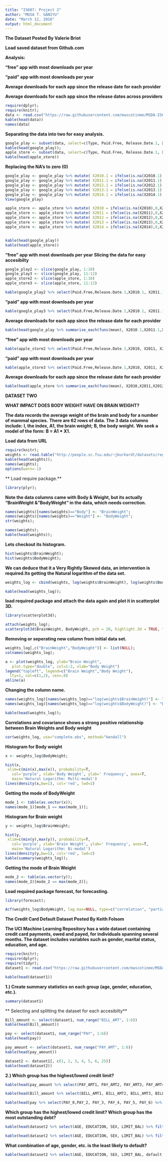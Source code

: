 ```yaml
---
title: "IS607: Project 2"
author: "MUSA T. GANIYU"
date: "March 12, 2016"
output: html_document
---
```


**The Dataset Posted By Valerie Briot**

**Load saved dataset from Github.com**

**Analysis:**

**"free" app with most downloads per year**

**"paid" app with most downloads per year**

**Average downloads for each app since the release date for each provider**

**Average downloads for each app since the release dates across providers**

```r
require(dplyr);
require(knitr);
data <- read.csv("https://raw.githubusercontent.com/mascotinme/MSDA-IS607/master/CUNY%20607%20-%20Week%206.csv", header = TRUE, sep = ",", skip = 2);
kable(head(data))
names(data)

```

**Separating the data into two for easy analysis.**

```r
google_play <- subset(data, select=c(Type, Paid.Free, Release.Date.1, X2010.1, X2011.1, X2012.1, X2013.1, X2014.1, X2015.1));
kable(head(google_play));
apple_store <- subset(data, select=c(Type, Paid.Free, Release.Date.1, X2010, X2011, X2012, X2013, X2014, X2015));
kable(head(apple_store))

```

**Replacing the NA's to zero (0)**

```r


google_play <- google_play %>% mutate( X2010.1 = ifelse(is.na(X2010.1),0,X2010.1))
google_play <- google_play %>% mutate( X2011.1 = ifelse(is.na(X2011.1),0,X2011.1))
google_play <- google_play %>% mutate( X2012.1 = ifelse(is.na(X2012.1),0,X2012.1))
google_play <- google_play %>% mutate( X2013.1 = ifelse(is.na(X2013.1),0,X2013.1))
google_play <- google_play %>% mutate( X2014.1 = ifelse(is.na(X2014.1),0,X2014.1))
View(google_play)

apple_store <- apple_store %>% mutate( X2010 = ifelse(is.na(X2010),0,X2010))
apple_store <- apple_store %>% mutate( X2011 = ifelse(is.na(X2011),0,X2011))
apple_store <- apple_store %>% mutate( X2012 = ifelse(is.na(X2012),0,X2012))
apple_store <- apple_store %>% mutate( X2013 = ifelse(is.na(X2013),0,X2013))
apple_store <- apple_store %>% mutate( X2014 = ifelse(is.na(X2014),0,X2014))


kable(head(google_play))
kable(head(apple_store))
```

**"free" app with most downloads per year**
**Slicing the data for easy accesibilty**
```r
google_play2 <- slice(google_play, 1:10)
google_play3 <- slice(google_play, 11:12)
apple_store2 <- slice(apple_store, 1:10)
apple_store3 <- slice(apple_store, 11:12)

kable(google_play2 %>% select(Paid.Free,Release.Date.1,X2010.1, X2011.1, X2012.1, X2013.1, X2014.1, X2015.1) %>% filter(X2015.1 == max(google_play2$X2015.1)));
```

**"paid" app with most downloads per year**

```r
kable(google_play3 %>% select(Paid.Free,Release.Date.1,X2010.1, X2011.1, X2012.1, X2013.1, X2014.1, X2015.1) %>% filter(X2015.1 == max(google_play3$X2015.1)));
```

**Average downloads for each app since the release date for each provider**

```r
kable(head(google_play %>% summarise_each(funs(mean), X2010.1,X2011.1,X2012.1, X2011.1,X2014.1, X2015.1)));
```

**"free" app with most downloads per year**

```r

kable(apple_store2 %>% select(Paid.Free,Release.Date.1,X2010, X2011, X2012, X2013, X2014, X2015) %>% filter(X2015 == max(apple_store2$X2015)));
```

**"paid" app with most downloads per year**

```r
kable(apple_store3 %>% select(Paid.Free,Release.Date.1,X2010, X2011, X2012, X2013, X2014, X2015) %>% filter(X2015 == max(apple_store3$X2015)));
```

**Average downloads for each app since the release date for each provider**

```r
kable(head(apple_store %>% summarise_each(funs(mean), X2010,X2011,X2012, X2011,X2014, X2015)))


```

**DATASET TWO**

**WHAT IMPACT DOES BODY WEIGHT HAVE ON BRAIN WEIGHT?**

**The data records the average weight of the brain and body for a number of mammal species.**
**There are 62 rows of data.  The 3 data columns include:**
**I,  the index, A1, the brain weight;**
**B,  the body weight.**
**We seek a model of the form:**
**B = A1 * X1.**

**Load data from URL **
```r
require(knitr);
weights <- read.table("http://people.sc.fsu.edu/~jburkardt/datasets/regression/x01.txt", skip = 32, header = TRUE, sep = "")
kable(head(weights));
names(weights);
options(warn=-1)
```
** Load require package.**
```r
library(plyr);

```
**Note the data columns came with Body & Weight, but its actually "BrainWeight & "BodyWeight" in the data, which needs correction.**
```r
names(weights)[names(weights)=="Body"] <- "BrainWeight";
names(weights)[names(weights)=="Weight"] <- "BodyWeight";
str(weights);

names(weights);
kable(head(weights));
```

**Lets checkout its histogram.**
```r
hist(weights$BrainWeight);
hist(weights$BodyWeight);
```

**We can deduce that it a Very Rightly Skewed data, an intervention is required.Its getting the Natural logarithm of the data set.**
```r

weights_log <- cbind(weights, log(weights$BrainWeight), log(weights$BodyWeight));

kable(head(weights_log));
```

**load required package and attach the data again and plot it in scatterplot 3D.**
```r
library(scatterplot3d);

attach(weights_log);
scatterplot3d(BrainWeight, BodyWeight, pch = 20, highlight.3d = TRUE, type = "h", main = "3D ScatterPlots"); 
```


**Removing or seperating new column from initial data set.**
```r

weights_log[,c("BrainWeight","BodyWeight")] <- list(NULL);
colnames(weights_log);

a <- plot(weights_log, ylab="Brain Weight",
   plot.type="double", col=1:2, xlab="Body Weight")
legend("topleft", legend=c("Brain Weight","Body Weight"),
  lty=1, col=c(1,2), cex=.8)
abline(a)
```


**Changing the column name.**
```r
names(weights_log)[names(weights_log)=="log(weights$BrainWeight)"] <- "BrainWeights";
names(weights_log)[names(weights_log)=="log(weights$BodyWeight)"] <- "BodyWeight";

kable(head(weights_log));
```

**Correlations and covariance shows a strong positive relationship between Brain Weights and Body weight**
```r
cor(weights_log, use="complete.obs", method="kendall")


```

**Histogram for Body weight**
```r
x <- weights_log$BodyWeight;

hist(x, 
 xlim=c(min(x),max(x)), probability=T, 
   col='purple', xlab='Body Weight', ylab=' Frequency', axes=T,
   main='Natural Logarithm: Multi-modal')
lines(density(x,bw=1), col='red', lwd=2)
```


**Getting the mode of BodyWeight**
```r
mode_1 <- table(as.vector(x));
names(mode_1)[mode_1 == max(mode_1)];
```


**Histogram for Brain weight**
```r
y <- weights_log$BrainWeight;

hist(y, 
 xlim=c(min(y),max(y)), probability=T, 
   col='purple', xlab='Brain Weight', ylab=' Frequency', axes=T,
   main='Natural Logarithm: Bi-modal')
lines(density(y,bw=1), col='red', lwd=2)
kable(summary(weights_log));
```

**Getting the mode of Brain Weight**

```r
mode_2 <- table(as.vector(y));
names(mode_2)[mode_2 == max(mode_2)];

```

**Load required package forecast, for forecasting.**
```r
library(forecast);

Acf(weights_log$BodyWeight, lag.max=NULL, type=c("correlation", "partial"), plot=TRUE, main=NULL, xlim=NULL, ylim=NULL, xlab="Lag", ylab=NULL, na.action=na.contiguous); 

```

**The Credit Card Default Dataset Posted By Keith Folsom**

**The UCI Machine Learning Repository has a wide dataset containing credit card payments, owed and payed, for individuals spanning several months.  The dataset includes variables such as gender, marital status, education, and age.**

```r
require(knitr);
require(dplyr);
require(tidyr);
dataset1 <- read.csv("https://raw.githubusercontent.com/mascotinme/MSDA-IS607/cd55bba4605695b2cc07793517ae61fb05032e0a/Copy%20of%20default%20of%20credit%20card%20clients.csv", header = TRUE, sep = ",", skip = 1)

kable(head(dataset1))
```

**1.) Create summary statistics on each group (age, gender, education, etc.).**

```r

summary(dataset1)

```

** Selecting and splitting the dataset for each accesibilty**

```r

Bill_amount <- select(dataset1, num_range("BILL_AMT", 1:6))
kable(head(Bill_amount))

pay <- select(dataset1, num_range("PAY", 1:6))
kable(head(pay))

pay_amount <- select(dataset1, num_range("PAY_AMT", 1:6))
kable(head(pay_amount))

dataset2 <- dataset1[, c(1, 2, 3, 4, 5, 6, 25)]
kable(head(dataset2))
```
**2.) Which group has the highest/lowed credit limit?**

```r

kable(head(pay_amount %>% select(PAY_AMT1, PAY_AMT2, PAY_AMT3, PAY_AMT4, PAY_AMT5, PAY_AMT6) %>% filter(PAY_AMT3 == max(pay_amount$PAY_AMT3))));

kable(head(Bill_amount %>% select(BILL_AMT1, BILL_AMT2, BILL_AMT3, BILL_AMT4, BILL_AMT5, BILL_AMT6) %>% filter(BILL_AMT3 == max(Bill_amount$BILL_AMT3))))

kable(head(pay %>% select(PAY_0,PAY_2, PAY_3, PAY_4, PAY_5, PAY_6) %>% filter(PAY_6 == max(pay$PAY_6))));
```

**Which group has the highest/lowed credit limit?  Which group has the most outstanding debt?**  

```r

kable(head(dataset2 %>% select(AGE, EDUCATION, SEX, LIMIT_BAL) %>% filter(LIMIT_BAL == max(dataset2$LIMIT_BAL))));

kable(head(dataset2 %>% select(AGE, EDUCATION, SEX, LIMIT_BAL) %>% filter(LIMIT_BAL == min(dataset2$LIMIT_BAL))));
```

**What combination of age, gender, etc. is the least likely to default?**

```r
kable(head(dataset2 %>% select(AGE, EDUCATION, SEX, LIMIT_BAL, default.payment.next.month) %>% filter(default.payment.next.month == min(dataset2$default.payment.next.month))));


```

